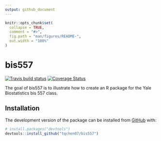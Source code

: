```yaml
---
output: github_document
---
```


<!-- README.md is generated from README.Rmd. Please edit that file -->

```r
knitr::opts_chunk$set(
  collapse = TRUE,
  comment = "#>",
  fig.path = "man/figures/README-",
  out.width = "100%"
)
```

# bis557

<!-- badges: start -->
[![Travis build status](https://travis-ci.org/tqchen07/bis557.svg?branch=master)](https://travis-ci.com/tqchen07/bis557)
[![Coverage Status](https://coveralls.io/repos/github/tqchen07/bis557/badge.svg?branch=master)](https://coveralls.io/github/tqchen07/bis557?branch=master)
<!-- badges: end -->

The goal of bis557 is to illustrate how to create an R package for the Yale Biostatistics bis 557 class.

## Installation

The development version of the package can be installed from [GitHub](https://github.com/) with:

``` r
# install.packages("devtools")
devtools::install_github("tqchen07/bis557")
```
